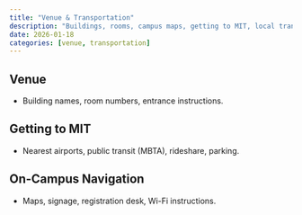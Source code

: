 ```yaml
---
title: "Venue & Transportation"
description: "Buildings, rooms, campus maps, getting to MIT, local transit."
date: 2026-01-18
categories: [venue, transportation]
---
```


## Venue
- Building names, room numbers, entrance instructions.

## Getting to MIT
- Nearest airports, public transit (MBTA), rideshare, parking.

## On-Campus Navigation
- Maps, signage, registration desk, Wi-Fi instructions.